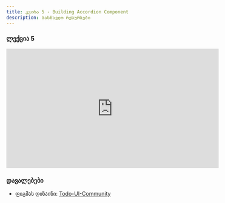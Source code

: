 ```yaml
---
title: კვირა 5 - Building Accordion Component
description: სასწავლო რესურსები
---
```


### ლექცია 5
<iframe width="560" height="315" src="https://www.youtube.com/embed/BJryMgX0Ork?si=ezTeCFhDLdxXO0Ob" title="YouTube video player" frameBorder="0" allow="accelerometer; autoplay; clipboard-write; encrypted-media; gyroscope; picture-in-picture; web-share" allowFullScreen></iframe>

### დავალებები

- ფიგმას დიზაინი: [Todo-UI-Community](https://www.figma.com/file/SYvVOCG8qzk4FfKQThtc5e/Todo-UI-(Community)?type=design&mode=design)
